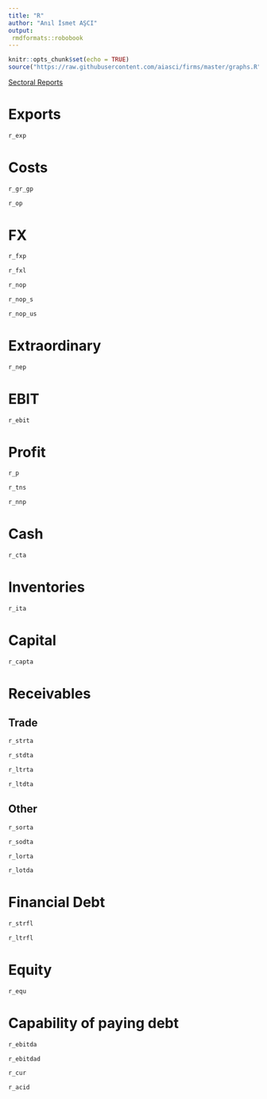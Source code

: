 ```yaml
---
title: "R"
author: "Anıl İsmet AŞCI"
output:
 rmdformats::robobook
---
```


```r
knitr::opts_chunk$set(echo = TRUE)
source("https://raw.githubusercontent.com/aiasci/firms/master/graphs.R")
```

<div><a href="https://aiasci.github.io/firms/sectoral.html" target="_blank">Sectoral Reports </a> </div>

# Exports

```r
r_exp
```


# Costs

```r
r_gr_gp
```

```r
r_op
```


# FX

```r
r_fxp
```


```r
r_fxl
```


```r
r_nop
```

```r
r_nop_s
```

```r
r_nop_us
```


# Extraordinary

```r
r_nep
```


# EBIT

```r
r_ebit
```

# Profit

```r
r_p
```

```r
r_tns
```

```r
r_nnp
```


# Cash

```r
r_cta
```

# Inventories

```r
r_ita
```

# Capital

```r
r_capta
```

# Receivables

## Trade

```r
r_strta
```

```r
r_stdta
```

```r
r_ltrta
```

```r
r_ltdta
```

## Other


```r
r_sorta
```

```r
r_sodta
```

```r
r_lorta
```

```r
r_lotda
```

# Financial Debt


```r
r_strfl
```

```r
r_ltrfl
```

# Equity


```r
r_equ
```

# Capability of paying debt


```r
r_ebitda
```

```r
r_ebitdad
```

```r
r_cur
```

```r
r_acid
```

